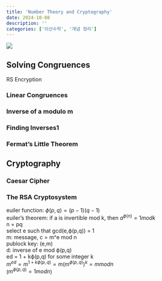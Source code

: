 ```yaml
---
title: 'Number Theory and Cryptography'
date: 2024-10-08
description: ''
categories: ['이산수학', '개념 정리']
---
```


![](/img/discrete.jpg){.post-thumbnail}

## Solving Congruences

RS Encryption

### Linear Congruences
### Inverse of a modulo m
### Finding Inverses1
### Fermat's Little Theorem

## Cryptography

### Caesar Cipher
### The RSA Cryptosystem

euiler function: $ϕ(p,q) = (p-1)(q-1)$  
euiler's theorem: if a is invertible mod k, then $a^{ϕ(n)} = 1 mod k$  
n = pq  
select e such that gcd(e,ϕ(p,q)) = 1  
m: message, c = m^e mod n  
publock key: (e,m)  
d: inverse of e mod ϕ(p,q)  
ed = 1 + kϕ(p,q) for some integer k  
$m^{ed} = m^{1+kϕ(p,q)} = m(m^{ϕ(p,q)})^k = m mod n$  
($m^{ϕ(p,q)} = 1 mod n$)  


